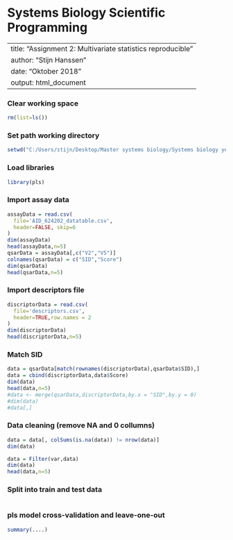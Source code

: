 # Systems Biology Scientific Programming

---
title: "Assignment 2: Multivariate statistics reproducible"
author: "Stijn Hanssen"
date: "Oktober 2018"
output: html_document
---

### Clear working space
```r
rm(list=ls())
```

### Set path working directory
```r
setwd("C:/Users/stijn/Desktop/Master systems biology/Systems biology year 2/scientific computing/statistic")
```

### Load libraries
```r
library(pls)
```

### Import assay data
```r
assayData = read.csv(
  file='AID_624202_datatable.csv',
  header=FALSE, skip=6
)
dim(assayData)
head(assayData,n=5)
qsarData = assayData[,c("V2","V5")]
colnames(qsarData) = c("SID","Score")
dim(qsarData)
head(qsarData,n=5)

```

### Import descriptors file
```r
discriptorData = read.csv(
  file='descriptors.csv',
  header=TRUE,row.names = 2
)
dim(discriptorData)
head(discriptorData,n=5)
```

### Match SID
```r
data = qsarData[match(rownames(discriptorData),qsarData$SID),]
data = cbind(discriptorData,data$Score)
dim(data)
head(data,n=5)
#data <- merge(qsarData,discriptorData,by.x = "SID",by.y = 0)
#dim(data)
#data[,]
```
### Data cleaning (remove NA and 0 collumns)
```r
data = data[, colSums(is.na(data)) != nrow(data)]
dim(data)

data = Filter(var,data)
dim(data)
head(data,n=5)
```

### Split into train and test data
```r

```

### pls model cross-validation and leave-one-out
```r

summary(....)
```


```r

```


```r

```


```r

```


```r

```


